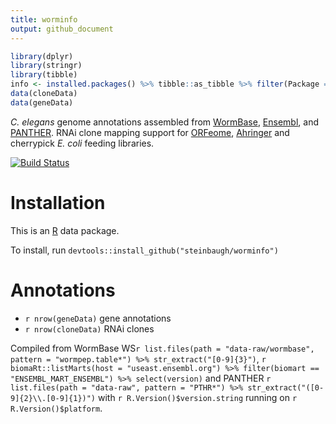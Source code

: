 ```yaml
---
title: worminfo
output: github_document
---
```


```r
library(dplyr)
library(stringr)
library(tibble)
info <- installed.packages() %>% tibble::as_tibble %>% filter(Package == "worminfo")
data(cloneData)
data(geneData)
```

[Ahringer]: http://www.us.lifesciences.sourcebioscience.com/clone-products/non-mammalian/c-elegans/c-elegans-rnai-library/
[Ensembl]: http://www.ensembl.org/Caenorhabditis_elegans
[ORFeome]: http://worfdb.dfci.harvard.edu
[PANTHER]: http://pantherdb.org
[R]: https://www.r-project.org
[WormBase]: http://www.wormbase.org

*C. elegans* genome annotations assembled from [WormBase][], [Ensembl][], and [PANTHER][]. RNAi clone mapping support for [ORFeome][], [Ahringer][] and cherrypick *E. coli* feeding libraries.

[![Build Status](https://travis-ci.org/steinbaugh/worminfo.svg?branch=master)](https://travis-ci.org/steinbaugh/worminfo)

# Installation

This is an [R][] data package.

To install, run `devtools::install_github("steinbaugh/worminfo")`

# Annotations

- `r nrow(geneData)` gene annotations
- `r nrow(cloneData)` RNAi clones

Compiled from
WormBase WS`r list.files(path = "data-raw/wormbase", pattern = "wormpep.table*") %>% str_extract("[0-9]{3}")`,
`r biomaRt::listMarts(host = "useast.ensembl.org") %>% filter(biomart == "ENSEMBL_MART_ENSEMBL") %>% select(version)`
and PANTHER `r list.files(path = "data-raw", pattern = "PTHR*") %>% str_extract("([0-9]{2}\\.[0-9]{1})")`
with `r R.Version()$version.string` running on `r R.Version()$platform`.
